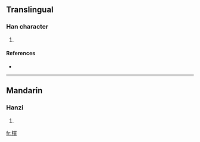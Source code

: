 ==Translingual==

===Han character===
{{Han char|rn=75|rad=木|as=13|sn=17|four=4691<sub>1</sub>|canj=木田中卜 (DWLY)}}

# {{defn|Han|sort=木13}}

====References====
* {{Han ref|kx=0556.230|dkj=15655|hdz=21302.030|uh=6A8C|ud=27276|bh=ED49|bd=60745}}

----

==Mandarin==

===Hanzi===
{{cmn-hanzi|pin=[[pú]] ([[pu2]]), [[zuì]] ([[zui4]])|wg=p'u<sup>2</sup>, tsui<sup>4</sup>}}

# {{defn|Mandarin}}

[[fr:檌]]